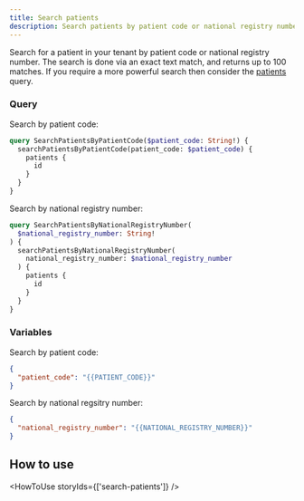 ```yaml
---
title: Search patients
description: Search patients by patient code or national registry number
---
```


Search for a patient in your tenant by patient code or national registry number. The search is done via an exact text match, and returns up to 100 matches. If you require a more powerful search then consider the [patients](/awell-orchestration/api-reference/queries/get-patients) query.

### Query

Search by patient code:

```graphql
query SearchPatientsByPatientCode($patient_code: String!) {
  searchPatientsByPatientCode(patient_code: $patient_code) {
    patients {
      id
    }
  }
}
```

Search by national registry number:

```graphql
query SearchPatientsByNationalRegistryNumber(
  $national_registry_number: String!
) {
  searchPatientsByNationalRegistryNumber(
    national_registry_number: $national_registry_number
  ) {
    patients {
      id
    }
  }
}
```

### Variables

Search by patient code:

```json
{
  "patient_code": "{{PATIENT_CODE}}"
}
```

Search by national regsitry number:

```json
{
  "national_registry_number": "{{NATIONAL_REGISTRY_NUMBER}}"
}
```

## How to use

<HowToUse storyIds={['search-patients']} />

